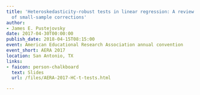 ```yaml
---
title: 'Heteroskedasticity-robust tests in linear regression: A review and evaluation
  of small-sample corrections'
author:
- James E. Pustejovsky
date: 2017-04-30T00:00:00
publish_date: 2018-04-15T08:15:00
event: American Educational Research Association annual convention
event_short: AERA 2017
location: San Antonio, TX
links:
- faicon: person-chalkboard
  text: Slides
  url: /files/AERA-2017-HC-t-tests.html

---
```




